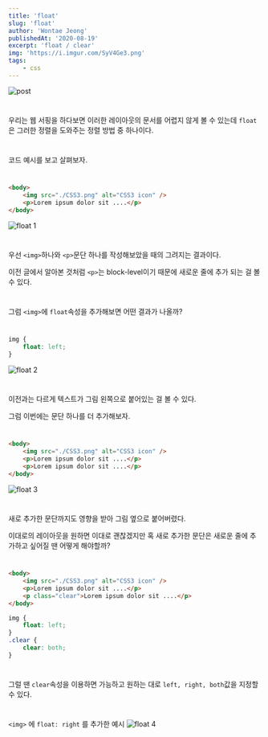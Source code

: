 ---
title: 'float'
slug: 'float'
author: 'Wontae Jeong'
publishedAt: '2020-08-19'
excerpt: 'float / clear'
img: 'https://i.imgur.com/SyV4Ge3.png'
tags:
    - css
---

<img alt="post" src="https://i.imgur.com/9DbJzxE.jpg" />

#

우리는 웹 서핑을 하다보면 이러한 레이아웃의 문서를 어렵지 않게 볼 수 있는데
`float`은 그러한 정렬을 도와주는 정렬 방법 중 하나이다.

#

#

코드 예시를 보고 살펴보자.

#

```html
<body>
    <img src="./CSS3.png" alt="CSS3 icon" />
    <p>Lorem ipsum dolor sit ....</p>
</body>
```

<img alt="float 1" src="https://i.imgur.com/KNtBs10.jpg" />

#

우선 `<img>`하나와 `<p>`문단 하나를 작성해보았을 때의 그려지는 결과이다.

이전 글에서 알아본 것처럼 `<p>`는 block-level이기 때문에 새로운 줄에 추가 되는 걸 볼 수 있다.

#

그럼 `<img>`에 `float`속성을 추가해보면 어떤 결과가 나올까?

#

```css
img {
    float: left;
}
```

<img alt="float 2" src="https://i.imgur.com/L2dssPG.jpg" />

#

이전과는 다르게 텍스트가 그림 왼쪽으로 붙어있는 걸 볼 수 있다.

그럼 이번에는 문단 하나를 더 추가해보자.

#

```html
<body>
    <img src="./CSS3.png" alt="CSS3 icon" />
    <p>Lorem ipsum dolor sit ....</p>
    <p>Lorem ipsum dolor sit ....</p>
</body>
```

<img alt="float 3" src="https://i.imgur.com/xNLSSwK.jpg" />

#

새로 추가한 문단까지도 영향을 받아 그림 옆으로 붙어버렸다.

이대로의 레이아웃을 원하면 이대로 괜찮겠지만 혹 새로 추가한 문단은 새로운 줄에 추가하고 싶어질 땐 어떻게 해야할까?

#

```html
<body>
    <img src="./CSS3.png" alt="CSS3 icon" />
    <p>Lorem ipsum dolor sit ....</p>
    <p class="clear">Lorem ipsum dolor sit ....</p>
</body>
```

```css
img {
    float: left;
}
.clear {
    clear: both;
}
```

#

그럴 땐 `clear`속성을 이용하면 가능하고 원하는 대로 `left, right, both`값을 지정할 수 있다.

#

<p className="box" style={{padding: '20px 30px'}}>
<code>&lt;img&gt;</code> 에 <code style={{marginBottom: '20px'}}>float: right</code> 를 추가한 예시

<img alt="float 4" src="https://i.imgur.com/y1iMBsB.jpg" />

</p>
